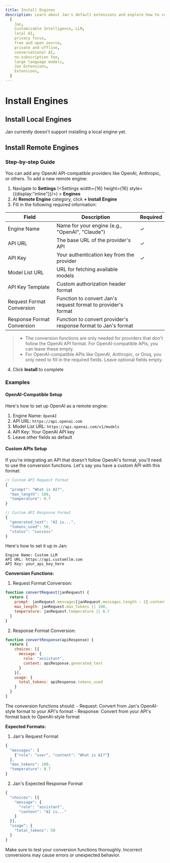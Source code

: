 ```yaml
---
title: Install Engines
description: Learn about Jan's default extensions and explore how to configure them.
  [
    Jan,
    Customizable Intelligence, LLM,
    local AI,
    privacy focus,
    free and open source,
    private and offline,
    conversational AI,
    no-subscription fee,
    large language models,
    Jan Extensions,
    Extensions,
  ]
---
```



# Install Engines

## Install Local Engines
Jan currently doesn't support installing a local engine yet.

## Install Remote Engines

### Step-by-step Guide
You can add any OpenAI API-compatible providers like OpenAI, Anthropic, or others.
To add a new remote engine:

1. Navigate to **Settings** (<Settings width={16} height={16} style={{display:"inline"}}/>) > **Engines**
1. At **Remote Engine** category, click **+ Install Engine** 
2. Fill in the following required information:

| Field | Description | Required |
|-------|-------------|----------|
| Engine Name | Name for your engine (e.g., "OpenAI", "Claude") | ✓ |
| API URL | The base URL of the provider's API | ✓ |
| API Key | Your authentication key from the provider | ✓ |
| Model List URL | URL for fetching available models | |
| API Key Template | Custom authorization header format | |
| Request Format Conversion | Function to convert Jan's request format to provider's format | |
| Response Format Conversion | Function to convert provider's response format to Jan's format | |


> - The conversion functions are only needed for providers that don't follow the OpenAI API format. For OpenAI-compatible APIs, you can leave these empty.
> - For OpenAI-compatible APIs like OpenAI, Anthropic, or Groq, you only need to fill in the required fields. Leave optional fields empty.

4. Click **Install** to complete

### Examples
#### OpenAI-Compatible Setup
Here's how to set up OpenAI as a remote engine:

1. Engine Name: `OpenAI`
2. API URL: `https://api.openai.com`
3. Model List URL: `https://api.openai.com/v1/models`
4. API Key: Your OpenAI API key
5. Leave other fields as default


#### Custom APIs Setup
If you're integrating an API that doesn't follow OpenAI's format, you'll need to use the conversion functions. 
Let's say you have a custom API with this format:

```javascript
// Custom API Request Format
{
  "prompt": "What is AI?",
  "max_length": 100,
  "temperature": 0.7
}

// Custom API Response Format
{
  "generated_text": "AI is...",
  "tokens_used": 50,
  "status": "success"
}
```

Here's how to set it up in Jan:
```
Engine Name: Custom LLM
API URL: https://api.customllm.com
API Key: your_api_key_here
```

**Conversion Functions:**
1. Request Format Conversion:
```javascript
function convertRequest(janRequest) {
  return {
    prompt: janRequest.messages[janRequest.messages.length - 1].content,
    max_length: janRequest.max_tokens || 100,
    temperature: janRequest.temperature || 0.7
  }
}
```

2. Response Format Conversion:
```javascript
function convertResponse(apiResponse) {
  return {
    choices: [{
      message: {
        role: "assistant",
        content: apiResponse.generated_text
      }
    }],
    usage: {
      total_tokens: apiResponse.tokens_used
    }
  }
}
```

<Callout type="info">
The conversion functions should:
- Request: Convert from Jan's OpenAI-style format to your API's format
- Response: Convert from your API's format back to OpenAI-style format
</Callout>

**Expected Formats:**

1. Jan's Request Format
```javascript
{
  "messages": [
    {"role": "user", "content": "What is AI?"}
  ],
  "max_tokens": 100,
  "temperature": 0.7
}
```

2. Jan's Expected Response Format
```javascript
{
  "choices": [{
    "message": {
      "role": "assistant",
      "content": "AI is..."
    }
  }],
  "usage": {
    "total_tokens": 50
  }
}
```

<Callout type="warning">
Make sure to test your conversion functions thoroughly. Incorrect conversions may cause errors or unexpected behavior.
</Callout>










